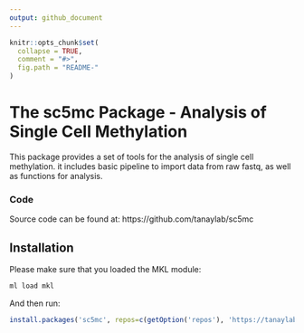 ```yaml
---
output: github_document
---
```


```r
knitr::opts_chunk$set(
  collapse = TRUE,
  comment = "#>",
  fig.path = "README-"
)
```

# The sc5mc Package - Analysis of Single Cell Methylation

This package provides a set of tools for the analysis of single cell methylation.
it includes basic pipeline to import data from raw fastq, as well as functions for analysis.

### Code
Source code can be found at: https://github.com/tanaylab/sc5mc


## Installation
Please make sure that you loaded the MKL module: 

```bash
ml load mkl
```

And then run:

```r
install.packages('sc5mc', repos=c(getOption('repos'), 'https://tanaylab.github.io/repo'))
```
